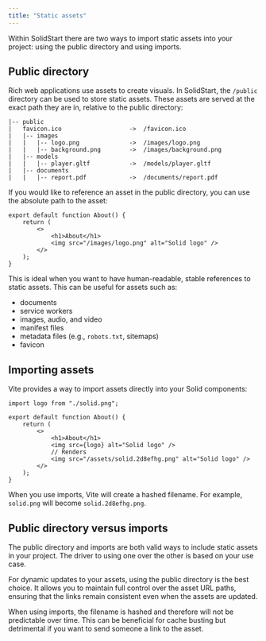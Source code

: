 ```yaml
---
title: "Static assets"
---
```


Within SolidStart there are two ways to import static assets into your project: using the public directory and using imports.

## Public directory

Rich web applications use assets to create visuals.
In SolidStart, the `/public` directory can be used to store static assets.
These assets are served at the exact path they are in, relative to the public directory:

```
|-- public
|   favicon.ico                   ->  /favicon.ico
|   |-- images
|   |   |-- logo.png              ->  /images/logo.png
|   |   |-- background.png        ->  /images/background.png
|   |-- models
|   |   |-- player.gltf           ->  /models/player.gltf
|   |-- documents
|   |   |-- report.pdf            ->  /documents/report.pdf
```

If you would like to reference an asset in the public directory, you can use the absolute path to the asset:

```tsx { 5 }
export default function About() {
	return (
		<>
			<h1>About</h1>
			<img src="/images/logo.png" alt="Solid logo" />
		</>
	);
}
```

This is ideal when you want to have human-readable, stable references to static assets.
This can be useful for assets such as:

- documents
- service workers
- images, audio, and video
- manifest files
- metadata files (e.g., `robots.txt`, sitemaps)
- favicon

## Importing assets

Vite provides a way to import assets directly into your Solid components:

```tsx
import logo from "./solid.png";

export default function About() {
	return (
		<>
			<h1>About</h1>
			<img src={logo} alt="Solid logo" />
			// Renders
			<img src="/assets/solid.2d8efhg.png" alt="Solid logo" />
		</>
	);
}
```

When you use imports, Vite will create a hashed filename.
For example, `solid.png` will become `solid.2d8efhg.png`.

## Public directory versus imports

The public directory and imports are both valid ways to include static assets in your project.
The driver to using one over the other is based on your use case.

For dynamic updates to your assets, using the public directory is the best choice.
It allows you to maintain full control over the asset URL paths, ensuring that the links remain consistent even when the assets are updated.

When using imports, the filename is hashed and therefore will not be predictable over time.
This can be beneficial for cache busting but detrimental if you want to send someone a link to the asset.
